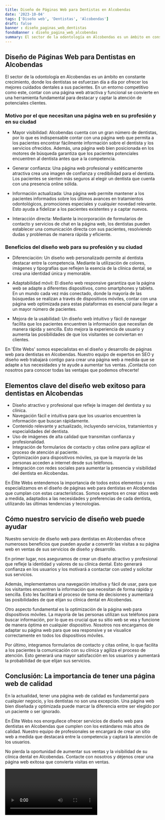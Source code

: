 ```yaml
---
title: Diseño de Páginas Web para Dentistas en Alcobendas
date: '2023-10-04'
tags: ['Diseño web', 'Dentistas', 'Alcobendas']
draft: false
banner : diseño_paginas_web_dentistas
fondoBanner : diseño_pagina_web_alcobendas
summary: El sector de la odontología en Alcobendas es un ámbito en constante crecimiento, donde los dentistas se esfuerzan día a día por ofrecer los mejores cuidados dentales a sus pacientes. En un entorno competitivo como este, contar con una página web atractiva y funcional se convierte en una herramienta fundamental para destacar y captar la atención de potenciales clientes.
---
```


## Diseño de Páginas Web para Dentistas en Alcobendas

El sector de la odontología en Alcobendas es un ámbito en constante crecimiento, donde los dentistas se esfuerzan día a día por ofrecer los mejores cuidados dentales a sus pacientes. En un entorno competitivo como este, contar con una página web atractiva y funcional se convierte en una herramienta fundamental para destacar y captar la atención de potenciales clientes.

### Motivo por el que necesitan una página web en su profesión y en su ciudad

- Mayor visibilidad: Alcobendas cuenta con un gran número de dentistas, por lo que es indispensable contar con una página web que permita a los pacientes encontrar fácilmente información sobre el dentista y los servicios ofrecidos. Además, una página web bien posicionada en los motores de búsqueda garantiza que los pacientes potenciales encuentren al dentista antes que a la competencia.

- Generar confianza: Una página web profesional y estéticamente atractiva crea una imagen de confianza y credibilidad para el dentista. Los pacientes se sienten más seguros al elegir un dentista que cuenta con una presencia online sólida.

- Información actualizada: Una página web permite mantener a los pacientes informados sobre los últimos avances en tratamientos odontológicos, promociones especiales y cualquier novedad relevante. Esto ayuda a fidelizar a los pacientes existentes y a captar nuevos.

- Interacción directa: Mediante la incorporación de formularios de contacto y servicios de chat en la página web, los dentistas pueden establecer una comunicación directa con sus pacientes, resolviendo dudas y problemas de manera rápida y eficiente.

### Beneficios del diseño web para su profesión y su ciudad

- Diferenciación: Un diseño web personalizado permite al dentista destacar entre la competencia. Mediante la utilización de colores, imágenes y tipografías que reflejen la esencia de la clínica dental, se crea una identidad única y memorable.

- Adaptabilidad móvil: El diseño web responsive garantiza que la página web se adapte a diferentes dispositivos, como smartphones y tablets. En un mundo cada vez más conectado, donde la mayoría de las búsquedas se realizan a través de dispositivos móviles, contar con una página web optimizada para estas plataformas es esencial para llegar a un mayor número de pacientes.

- Mejora de la usabilidad: Un diseño web intuitivo y fácil de navegar facilita que los pacientes encuentren la información que necesitan de manera rápida y sencilla. Esto mejora la experiencia de usuario y aumenta las posibilidades de que los visitantes se conviertan en clientes.

En 'Élite Webs' somos especialistas en el diseño y desarrollo de páginas web para dentistas en Alcobendas. Nuestro equipo de expertos en SEO y diseño web trabajará contigo para crear una página web a medida que se adapte a tus necesidades y te ayude a aumentar tus ventas. ¡Contacta con nosotros para conocer todas las ventajas que podemos ofrecerte!

<GifSeo />

<Cta />

## Elementos clave del diseño web exitoso para dentistas en Alcobendas

- Diseño atractivo y profesional que refleje la imagen del dentista y su clínica.
- Navegación fácil e intuitiva para que los usuarios encuentren la información que buscan rápidamente.
- Contenido relevante y actualizado, incluyendo servicios, tratamientos y especialidades del dentista.
- Uso de imágenes de alta calidad que transmitan confianza y profesionalidad.
- Integración de formularios de contacto y citas online para agilizar el proceso de atención al paciente.
- Optimización para dispositivos móviles, ya que la mayoría de las personas acceden a internet desde sus teléfonos.
- Integración con redes sociales para aumentar la presencia y visibilidad del dentista en Alcobendas.

En Élite Webs entendemos la importancia de todos estos elementos y nos especializamos en el diseño de páginas web para dentistas en Alcobendas que cumplan con estas características. Somos expertos en crear sitios web a medida, adaptados a las necesidades y preferencias de cada dentista, utilizando las últimas tendencias y tecnologías.

## Cómo nuestro servicio de diseño web puede ayudar

Nuestro servicio de diseño web para dentistas en Alcobendas ofrece numerosos beneficios que pueden ayudar a convertir las visitas a su página web en ventas de sus servicios de diseño y desarrollo.

En primer lugar, nos aseguramos de crear un diseño atractivo y profesional que refleje la identidad y valores de su clínica dental. Esto generará confianza en los usuarios y los motivará a contactar con usted y solicitar sus servicios.

Además, implementamos una navegación intuitiva y fácil de usar, para que los visitantes encuentren la información que necesitan de forma rápida y sencilla. Esto les facilitará el proceso de toma de decisiones y aumentará las posibilidades de que elijan su clínica dental en Alcobendas.

Otro aspecto fundamental es la optimización de la página web para dispositivos móviles. La mayoría de las personas utilizan sus teléfonos para buscar información, por lo que es crucial que su sitio web se vea y funcione de manera óptima en cualquier dispositivo. Nosotros nos encargamos de adaptar su página web para que sea responsive y se visualice correctamente en todos los dispositivos móviles.

Por último, integramos formularios de contacto y citas online, lo que facilita a los pacientes la comunicación con su clínica y agiliza el proceso de atención. Esto generará una mayor satisfacción en los usuarios y aumentará la probabilidad de que elijan sus servicios.

## Conclusión: La importancia de tener una página web de calidad

En la actualidad, tener una página web de calidad es fundamental para cualquier negocio, y los dentistas no son una excepción. Una página web bien diseñada y optimizada puede marcar la diferencia entre ser elegido por un paciente o ser ignorado.

En Élite Webs nos enorgullece ofrecer servicios de diseño web para dentistas en Alcobendas que cumplen con los estándares más altos de calidad. Nuestro equipo de profesionales se encargará de crear un sitio web a medida que destacará entre la competencia y captará la atención de los usuarios.

No pierda la oportunidad de aumentar sus ventas y la visibilidad de su clínica dental en Alcobendas. Contacte con nosotros y déjenos crear una página web exitosa que convierta visitas en ventas.

<Video />

<CtaBot job='Dentistas' city='Alcobendas'/>

<Gmaps query='Alcobendas+españa+maps' />
